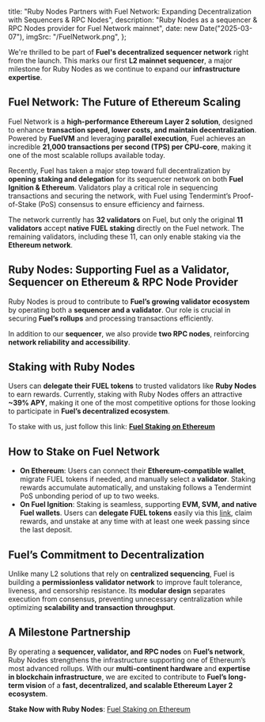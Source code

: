 
  title: "Ruby Nodes Partners with Fuel Network: Expanding Decentralization with Sequencers & RPC Nodes",
  description: "Ruby Nodes as a sequencer & RPC Nodes provider for Fuel Network mainnet",
  date: new Date("2025-03-07"),
  imgSrc: "/FuelNetwork.png",
};

We're thrilled to be part of **Fuel's decentralized sequencer network** right from the launch. This marks our first **L2 mainnet sequencer**, a major milestone for Ruby Nodes as we continue to expand our **infrastructure expertise**.

## **Fuel Network: The Future of Ethereum Scaling**
Fuel Network is a **high-performance Ethereum Layer 2 solution**, designed to enhance **transaction speed, lower costs, and maintain decentralization**. Powered by **FuelVM** and leveraging **parallel execution**, Fuel achieves an incredible **21,000 transactions per second (TPS) per CPU-core**, making it one of the most scalable rollups available today.

Recently, Fuel has taken a major step toward full decentralization by **opening staking and delegation** for its sequencer network on both **Fuel Ignition & Ethereum**. Validators play a critical role in sequencing transactions and securing the network, with Fuel using Tendermint’s Proof-of-Stake (PoS) consensus to ensure efficiency and fairness.

The network currently has **32 validators** on Fuel, but only the original **11 validators** accept **native FUEL staking** directly on the Fuel network. The remaining validators, including these 11, can only enable staking via the **Ethereum network**.

## **Ruby Nodes: Supporting Fuel as a Validator, Sequencer on Ethereum & RPC Node Provider**
Ruby Nodes is proud to contribute to **Fuel’s growing validator ecosystem** by operating both a **sequencer and a validator**. Our role is crucial in securing **Fuel’s rollups** and processing transactions efficiently.

In addition to our **sequencer**, we also provide **two RPC nodes**, reinforcing **network reliability and accessibility**.

## **Staking with Ruby Nodes**
Users can **delegate their FUEL tokens** to trusted validators like **Ruby Nodes** to earn rewards. Currently, staking with Ruby Nodes offers an attractive **~39% APY**, making it one of the most competitive options for those looking to participate in **Fuel’s decentralized ecosystem**.

To stake with us, just follow this link: **[Fuel Staking on Ethereum](https://app.fuel.network/staking/on-ethereum)**

<MdxImage
  src="/FuelRubyNodes.png"
  alt="FuelRubyNodes"
  width={800}
  height={450}
/>

## **How to Stake on Fuel Network**
- **On Ethereum**: Users can connect their **Ethereum-compatible wallet**, migrate FUEL tokens if needed, and manually select a **validator**. Staking rewards accumulate automatically, and unstaking follows a Tendermint PoS unbonding period of up to two weeks.
- **On Fuel Ignition**: Staking is seamless, supporting **EVM, SVM, and native Fuel wallets**. Users can **delegate FUEL tokens** easily via this [link](https://app.fuel.network/staking/on-fuel), claim rewards, and unstake at any time with at least one week passing since the last deposit.

## **Fuel’s Commitment to Decentralization**
Unlike many L2 solutions that rely on **centralized sequencing**, Fuel is building a **permissionless validator network** to improve fault tolerance, liveness, and censorship resistance. Its **modular design** separates execution from consensus, preventing unnecessary centralization while optimizing **scalability and transaction throughput**.

## **A Milestone Partnership**
By operating a **sequencer, validator, and RPC nodes** on **Fuel’s network**, Ruby Nodes strengthens the infrastructure supporting one of Ethereum’s most advanced rollups. With our **multi-continent hardware** and **expertise in blockchain infrastructure**, we are excited to contribute to **Fuel’s long-term vision** of a **fast, decentralized, and scalable Ethereum Layer 2 ecosystem**.

**Stake Now with Ruby Nodes**: [Fuel Staking on Ethereum](https://app.fuel.network/staking/on-ethereum)
